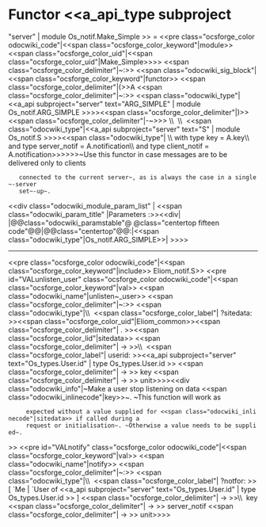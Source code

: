=Functor <<a_api_type subproject="server" | module Os_notif.Make_Simple >> =
<<pre class="ocsforge_color odocwiki_code"|<<span class="ocsforge_color_keyword"|module>> <<span class="ocsforge_color_uid"|<<span class="ocsforge_color_uid"|Make_Simple>>>> <<span class="ocsforge_color_delimiter"|~:>> <<span class="odocwiki_sig_block"|<<span class="ocsforge_color_keyword"|functor>> <<span class="ocsforge_color_delimiter"|(>>A <<span class="ocsforge_color_delimiter"|~:>> <<span class="odocwiki_type"|<<a_api subproject="server" text="ARG_SIMPLE" | module Os_notif.ARG_SIMPLE >>>><<span class="ocsforge_color_delimiter"|)>> <<span class="ocsforge_color_delimiter"|-~>>> \\  \\  <<span class="odocwiki_type"|<<a_api subproject="server" text="S" | module Os_notif.S >>>><<span class="odocwiki_type"| \\  with type key = A.key\\   and type server_notif = A.notification\\   and type client_notif = A.notification>>>>>>~Use this functor in case messages are to be delivered only to clients
    connected to the current server~, as is always the case in a single~-server
    set~-up~.
<<div class="odocwiki_module_param_list" | <<span class="odocwiki_param_title" |Parameters :>><<div|
|@@class="odocwiki_paramstable"@ @class="centertop fifteen code"@@{{{A}}}|@@class="centertop"@@:|<<span class="odocwiki_type"|Os_notif.ARG_SIMPLE>>|
>>>>

----
<<pre class="ocsforge_color odocwiki_code"|<<span class="ocsforge_color_keyword"|include>> Eliom_notif.S>>
<<pre id="VALunlisten_user" class="ocsforge_color odocwiki_code"|<<span class="ocsforge_color_keyword"|val>> <<span class="odocwiki_name"|unlisten~_user>> <<span class="ocsforge_color_delimiter"|~:>> <<span class="odocwiki_type"|\\  <<span class="ocsforge_color_label"| ?sitedata: >><<span class="ocsforge_color_uid"|Eliom_common>><<span class="ocsforge_color_delimiter"| . >><<span class="ocsforge_color_lid"|sitedata>> <<span class="ocsforge_color_delimiter"| -> >>\\  <<span class="ocsforge_color_label"| userid: >><<a_api subproject="server" text="Os_types.User.id" | type Os_types.User.id >> <<span class="ocsforge_color_delimiter"| -> >> key <<span class="ocsforge_color_delimiter"| -> >> unit>>>><<div class="odocwiki_info"|~Make a user stop listening on data <<span class="odocwiki_inlinecode"|key>>~. ~This function will work as
      expected without a value supplied for <<span class="odocwiki_inlinecode"|sitedata>> if called during a
      request or initialisation~. ~Otherwise a value needs to be supplied~.
>>
<<pre id="VALnotify" class="ocsforge_color odocwiki_code"|<<span class="ocsforge_color_keyword"|val>> <<span class="odocwiki_name"|notify>> <<span class="ocsforge_color_delimiter"|~:>> <<span class="odocwiki_type"|\\  <<span class="ocsforge_color_label"| ?notfor: >>[ `Me | `User of <<a_api subproject="server" text="Os_types.User.id" | type Os_types.User.id >> ] <<span class="ocsforge_color_delimiter"| -> >>\\  key <<span class="ocsforge_color_delimiter"| -> >> server_notif <<span class="ocsforge_color_delimiter"| -> >> unit>>>>